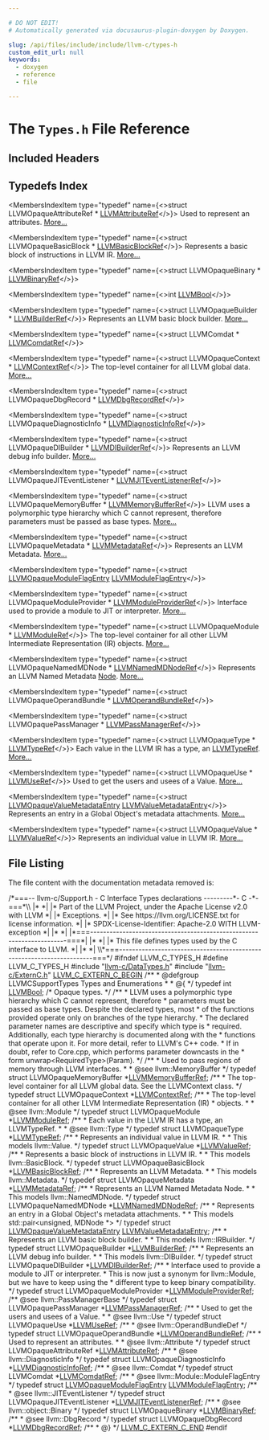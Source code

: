 ```yaml
---

# DO NOT EDIT!
# Automatically generated via docusaurus-plugin-doxygen by Doxygen.

slug: /api/files/include/include/llvm-c/types-h
custom_edit_url: null
keywords:
  - doxygen
  - reference
  - file

---
```





# The `Types.h` File Reference

<DoxygenPage pluginConfig={pluginConfig}>



## Included Headers

<IncludesList>
<IncludesListItem
  filePath="llvm-c/DataTypes.h"
  permalink="/docs/api/files/include/include/llvm-c/datatypes-h"
  isLocal="true" />
<IncludesListItem
  filePath="llvm-c/ExternC.h"
  permalink="/docs/api/files/include/include/llvm-c/externc-h"
  isLocal="true" />
</IncludesList>

## Typedefs Index

<MembersIndex>

<MembersIndexItem
  type="typedef"
  name={<>struct LLVMOpaqueAttributeRef &#42; <a href="/docs/api/groups/llvmcsupporttypes/#ga17bcea87da25c658e082bec6009c6f88">LLVMAttributeRef</a></>}>
Used to represent an attributes. <a href="/docs/api/groups/llvmcsupporttypes/#ga17bcea87da25c658e082bec6009c6f88">More...</a>
</MembersIndexItem>

<MembersIndexItem
  type="typedef"
  name={<>struct LLVMOpaqueBasicBlock &#42; <a href="/docs/api/groups/llvmcsupporttypes/#gab57bd16a0147aad5c492a0d97e0df8a9">LLVMBasicBlockRef</a></>}>
Represents a basic block of instructions in LLVM IR. <a href="/docs/api/groups/llvmcsupporttypes/#gab57bd16a0147aad5c492a0d97e0df8a9">More...</a>
</MembersIndexItem>

<MembersIndexItem
  type="typedef"
  name={<>struct LLVMOpaqueBinary &#42; <a href="/docs/api/groups/llvmcsupporttypes/#ga7b146c3251529961e8eeda888adac209">LLVMBinaryRef</a></>}>
</MembersIndexItem>

<MembersIndexItem
  type="typedef"
  name={<>int <a href="/docs/api/groups/llvmcsupporttypes/#ga209de0bceb13179a973c6a45211617bd">LLVMBool</a></>}>
</MembersIndexItem>

<MembersIndexItem
  type="typedef"
  name={<>struct LLVMOpaqueBuilder &#42; <a href="/docs/api/groups/llvmcsupporttypes/#gab13eecdec39366f9974f865d68011775">LLVMBuilderRef</a></>}>
Represents an LLVM basic block builder. <a href="/docs/api/groups/llvmcsupporttypes/#gab13eecdec39366f9974f865d68011775">More...</a>
</MembersIndexItem>

<MembersIndexItem
  type="typedef"
  name={<>struct LLVMComdat &#42; <a href="/docs/api/groups/llvmcsupporttypes/#gaa91542000fd23d2eeebf64a25bdc66b3">LLVMComdatRef</a></>}>
</MembersIndexItem>

<MembersIndexItem
  type="typedef"
  name={<>struct LLVMOpaqueContext &#42; <a href="/docs/api/groups/llvmcsupporttypes/#ga9c43e01525516ff6b4feab5166c5b1da">LLVMContextRef</a></>}>
The top-level container for all LLVM global data. <a href="/docs/api/groups/llvmcsupporttypes/#ga9c43e01525516ff6b4feab5166c5b1da">More...</a>
</MembersIndexItem>

<MembersIndexItem
  type="typedef"
  name={<>struct LLVMOpaqueDbgRecord &#42; <a href="/docs/api/groups/llvmcsupporttypes/#ga54eadb23779a7b2538b9a7b03d9c2630">LLVMDbgRecordRef</a></>}>
</MembersIndexItem>

<MembersIndexItem
  type="typedef"
  name={<>struct LLVMOpaqueDiagnosticInfo &#42; <a href="/docs/api/groups/llvmcsupporttypes/#ga85de47e6bca94e27592f9161dd38dff5">LLVMDiagnosticInfoRef</a></>}>
</MembersIndexItem>

<MembersIndexItem
  type="typedef"
  name={<>struct LLVMOpaqueDIBuilder &#42; <a href="/docs/api/groups/llvmcsupporttypes/#gae7276221889549b4cf3b3f2297a8333e">LLVMDIBuilderRef</a></>}>
Represents an LLVM debug info builder. <a href="/docs/api/groups/llvmcsupporttypes/#gae7276221889549b4cf3b3f2297a8333e">More...</a>
</MembersIndexItem>

<MembersIndexItem
  type="typedef"
  name={<>struct LLVMOpaqueJITEventListener &#42; <a href="/docs/api/groups/llvmcsupporttypes/#gad4bf262b53178061f7b936e3d1ff43bf">LLVMJITEventListenerRef</a></>}>
</MembersIndexItem>

<MembersIndexItem
  type="typedef"
  name={<>struct LLVMOpaqueMemoryBuffer &#42; <a href="/docs/api/groups/llvmcsupporttypes/#ga9867eaa7b17ba17405cdf2539bedb108">LLVMMemoryBufferRef</a></>}>
LLVM uses a polymorphic type hierarchy which C cannot represent, therefore parameters must be passed as base types. <a href="/docs/api/groups/llvmcsupporttypes/#ga9867eaa7b17ba17405cdf2539bedb108">More...</a>
</MembersIndexItem>

<MembersIndexItem
  type="typedef"
  name={<>struct LLVMOpaqueMetadata &#42; <a href="/docs/api/groups/llvmcsupporttypes/#gab9f52d9777af781812e7bffdd491d01e">LLVMMetadataRef</a></>}>
Represents an LLVM Metadata. <a href="/docs/api/groups/llvmcsupporttypes/#gab9f52d9777af781812e7bffdd491d01e">More...</a>
</MembersIndexItem>

<MembersIndexItem
  type="typedef"
  name={<>struct <a href="/docs/api/structs/llvmopaquemoduleflagentry">LLVMOpaqueModuleFlagEntry</a> <a href="/docs/api/groups/llvmcsupporttypes/#ga2582ca8c28f123476fb606097b475ed6">LLVMModuleFlagEntry</a></>}>
</MembersIndexItem>

<MembersIndexItem
  type="typedef"
  name={<>struct LLVMOpaqueModuleProvider &#42; <a href="/docs/api/groups/llvmcsupporttypes/#gad77f13d71e9aebc385324cde314d9ac6">LLVMModuleProviderRef</a></>}>
Interface used to provide a module to JIT or interpreter. <a href="/docs/api/groups/llvmcsupporttypes/#gad77f13d71e9aebc385324cde314d9ac6">More...</a>
</MembersIndexItem>

<MembersIndexItem
  type="typedef"
  name={<>struct LLVMOpaqueModule &#42; <a href="/docs/api/groups/llvmcsupporttypes/#gad1d1bb5f901c903a0cf09c5a053c9c56">LLVMModuleRef</a></>}>
The top-level container for all other LLVM Intermediate Representation (IR) objects. <a href="/docs/api/groups/llvmcsupporttypes/#gad1d1bb5f901c903a0cf09c5a053c9c56">More...</a>
</MembersIndexItem>

<MembersIndexItem
  type="typedef"
  name={<>struct LLVMOpaqueNamedMDNode &#42; <a href="/docs/api/groups/llvmcsupporttypes/#ga348dc6ce48243a524ee3937ef2d8ca29">LLVMNamedMDNodeRef</a></>}>
Represents an LLVM Named Metadata <a href="/docs/api/classes/node">Node</a>. <a href="/docs/api/groups/llvmcsupporttypes/#ga348dc6ce48243a524ee3937ef2d8ca29">More...</a>
</MembersIndexItem>

<MembersIndexItem
  type="typedef"
  name={<>struct LLVMOpaqueOperandBundle &#42; <a href="/docs/api/groups/llvmcsupporttypes/#gafe96c433ce9154bebe8fd83e0616d495">LLVMOperandBundleRef</a></>}>
</MembersIndexItem>

<MembersIndexItem
  type="typedef"
  name={<>struct LLVMOpaquePassManager &#42; <a href="/docs/api/groups/llvmcsupporttypes/#ga45fccfac9832f829c5e12a8915e85f4c">LLVMPassManagerRef</a></>}>
</MembersIndexItem>

<MembersIndexItem
  type="typedef"
  name={<>struct LLVMOpaqueType &#42; <a href="/docs/api/groups/llvmcsupporttypes/#gab81b4df33167d47174f9b86a75e3be88">LLVMTypeRef</a></>}>
Each value in the LLVM IR has a type, an <a href="/docs/api/groups/llvmcsupporttypes/#gab81b4df33167d47174f9b86a75e3be88">LLVMTypeRef</a>. <a href="/docs/api/groups/llvmcsupporttypes/#gab81b4df33167d47174f9b86a75e3be88">More...</a>
</MembersIndexItem>

<MembersIndexItem
  type="typedef"
  name={<>struct LLVMOpaqueUse &#42; <a href="/docs/api/groups/llvmcsupporttypes/#gab30423fe4582af30d65061fddc7398d7">LLVMUseRef</a></>}>
Used to get the users and usees of a Value. <a href="/docs/api/groups/llvmcsupporttypes/#gab30423fe4582af30d65061fddc7398d7">More...</a>
</MembersIndexItem>

<MembersIndexItem
  type="typedef"
  name={<>struct <a href="/docs/api/structs/llvmopaquevaluemetadataentry">LLVMOpaqueValueMetadataEntry</a> <a href="/docs/api/groups/llvmcsupporttypes/#ga90f27fb45c9b3bee49f90809035a2ab9">LLVMValueMetadataEntry</a></>}>
Represents an entry in a Global Object&#39;s metadata attachments. <a href="/docs/api/groups/llvmcsupporttypes/#ga90f27fb45c9b3bee49f90809035a2ab9">More...</a>
</MembersIndexItem>

<MembersIndexItem
  type="typedef"
  name={<>struct LLVMOpaqueValue &#42; <a href="/docs/api/groups/llvmcsupporttypes/#ga113ce952344691b8304a43a314f8be17">LLVMValueRef</a></>}>
Represents an individual value in LLVM IR. <a href="/docs/api/groups/llvmcsupporttypes/#ga113ce952344691b8304a43a314f8be17">More...</a>
</MembersIndexItem>

</MembersIndex>


## File Listing

The file content with the documentation metadata removed is:

<ProgramListing>

<Link id="l00001" /><CodeLine lineNumber="1"><span class="doxyHighlightComment">/&#42;===-- llvm-c/Support.h - C Interface Types declarations ---------&#42;- C -&#42;-===&#42;\\</span></CodeLine>
<Link id="l00002" /><CodeLine lineNumber="2"><span class="doxyHighlightComment">|&#42;                                                                            &#42;|</span></CodeLine>
<Link id="l00003" /><CodeLine lineNumber="3"><span class="doxyHighlightComment">|&#42; Part of the LLVM Project, under the Apache License v2.0 with LLVM          &#42;|</span></CodeLine>
<Link id="l00004" /><CodeLine lineNumber="4"><span class="doxyHighlightComment">|&#42; Exceptions.                                                                &#42;|</span></CodeLine>
<Link id="l00005" /><CodeLine lineNumber="5"><span class="doxyHighlightComment">|&#42; See https://llvm.org/LICENSE.txt for license information.                  &#42;|</span></CodeLine>
<Link id="l00006" /><CodeLine lineNumber="6"><span class="doxyHighlightComment">|&#42; SPDX-License-Identifier: Apache-2.0 WITH LLVM-exception                    &#42;|</span></CodeLine>
<Link id="l00007" /><CodeLine lineNumber="7"><span class="doxyHighlightComment">|&#42;                                                                            &#42;|</span></CodeLine>
<Link id="l00008" /><CodeLine lineNumber="8"><span class="doxyHighlightComment">|&#42;===----------------------------------------------------------------------===&#42;|</span></CodeLine>
<Link id="l00009" /><CodeLine lineNumber="9"><span class="doxyHighlightComment">|&#42;                                                                            &#42;|</span></CodeLine>
<Link id="l00010" /><CodeLine lineNumber="10"><span class="doxyHighlightComment">|&#42; This file defines types used by the C interface to LLVM.                   &#42;|</span></CodeLine>
<Link id="l00011" /><CodeLine lineNumber="11"><span class="doxyHighlightComment">|&#42;                                                                            &#42;|</span></CodeLine>
<Link id="l00012" /><CodeLine lineNumber="12"><span class="doxyHighlightComment">\\&#42;===----------------------------------------------------------------------===&#42;/</span></CodeLine>
<Link id="l00013" /><CodeLine lineNumber="13"></CodeLine>
<Link id="l00014" /><CodeLine lineNumber="14"><span class="doxyHighlightPreprocessor">#ifndef LLVM&#95;C&#95;TYPES&#95;H</span></CodeLine>
<Link id="l00015" /><CodeLine lineNumber="15"><span class="doxyHighlightPreprocessor">#define LLVM&#95;C&#95;TYPES&#95;H</span></CodeLine>
<Link id="l00016" /><CodeLine lineNumber="16"></CodeLine>
<Link id="l00017" /><CodeLine lineNumber="17"><span class="doxyHighlightPreprocessor">#include &quot;<a href="/docs/api/files/include/include/llvm-c/datatypes-h">llvm-c/DataTypes.h</a>&quot;</span></CodeLine>
<Link id="l00018" /><CodeLine lineNumber="18"><span class="doxyHighlightPreprocessor">#include &quot;<a href="/docs/api/files/include/include/llvm-c/externc-h">llvm-c/ExternC.h</a>&quot;</span></CodeLine>
<Link id="l00019" /><CodeLine lineNumber="19"></CodeLine>
<Link id="l00020" /><CodeLine lineNumber="20"><span class="doxyHighlight"><a href="/docs/api/files/include/include/llvm-c/externc-h/#a4789aaabaa5bf3b7a549171b47cc4d4a">LLVM&#95;C&#95;EXTERN&#95;C&#95;BEGIN</a></span></CodeLine>
<Link id="l00021" /><CodeLine lineNumber="21"></CodeLine>
<Link id="l00022" /><CodeLine lineNumber="22"><span class="doxyHighlightComment">/&#42;&#42;</span></CodeLine>
<Link id="l00023" /><CodeLine lineNumber="23"><span class="doxyHighlightComment"> &#42; @defgroup LLVMCSupportTypes Types and Enumerations</span></CodeLine>
<Link id="l00024" /><CodeLine lineNumber="24"><span class="doxyHighlightComment"> &#42;</span></CodeLine>
<Link id="l00025" /><CodeLine lineNumber="25"><span class="doxyHighlightComment"> &#42; @&#123;</span></CodeLine>
<Link id="l00026" /><CodeLine lineNumber="26"><span class="doxyHighlightComment"> &#42;/</span></CodeLine>
<Link id="l00027" /><CodeLine lineNumber="27"></CodeLine>
<Link id="l00028" /><CodeLine lineNumber="28" lineLink="/docs/api/groups/llvmcsupporttypes/#ga209de0bceb13179a973c6a45211617bd"><span class="doxyHighlightKeyword">typedef</span><span class="doxyHighlight"> </span><span class="doxyHighlightKeywordType">int</span><span class="doxyHighlight"> <a href="/docs/api/groups/llvmcsupporttypes/#ga209de0bceb13179a973c6a45211617bd">LLVMBool</a>;</span></CodeLine>
<Link id="l00029" /><CodeLine lineNumber="29"></CodeLine>
<Link id="l00030" /><CodeLine lineNumber="30"><span class="doxyHighlightComment">/&#42; Opaque types. &#42;/</span></CodeLine>
<Link id="l00031" /><CodeLine lineNumber="31"></CodeLine>
<Link id="l00032" /><CodeLine lineNumber="32"><span class="doxyHighlightComment">/&#42;&#42;</span></CodeLine>
<Link id="l00033" /><CodeLine lineNumber="33"><span class="doxyHighlightComment"> &#42; LLVM uses a polymorphic type hierarchy which C cannot represent, therefore</span></CodeLine>
<Link id="l00034" /><CodeLine lineNumber="34"><span class="doxyHighlightComment"> &#42; parameters must be passed as base types. Despite the declared types, most</span></CodeLine>
<Link id="l00035" /><CodeLine lineNumber="35"><span class="doxyHighlightComment"> &#42; of the functions provided operate only on branches of the type hierarchy.</span></CodeLine>
<Link id="l00036" /><CodeLine lineNumber="36"><span class="doxyHighlightComment"> &#42; The declared parameter names are descriptive and specify which type is</span></CodeLine>
<Link id="l00037" /><CodeLine lineNumber="37"><span class="doxyHighlightComment"> &#42; required. Additionally, each type hierarchy is documented along with the</span></CodeLine>
<Link id="l00038" /><CodeLine lineNumber="38"><span class="doxyHighlightComment"> &#42; functions that operate upon it. For more detail, refer to LLVM&#39;s C++ code.</span></CodeLine>
<Link id="l00039" /><CodeLine lineNumber="39"><span class="doxyHighlightComment"> &#42; If in doubt, refer to Core.cpp, which performs parameter downcasts in the</span></CodeLine>
<Link id="l00040" /><CodeLine lineNumber="40"><span class="doxyHighlightComment"> &#42; form unwrap&lt;RequiredType&gt;(Param).</span></CodeLine>
<Link id="l00041" /><CodeLine lineNumber="41"><span class="doxyHighlightComment"> &#42;/</span></CodeLine>
<Link id="l00042" /><CodeLine lineNumber="42"></CodeLine>
<Link id="l00043" /><CodeLine lineNumber="43"><span class="doxyHighlightComment">/&#42;&#42;</span></CodeLine>
<Link id="l00044" /><CodeLine lineNumber="44"><span class="doxyHighlightComment"> &#42; Used to pass regions of memory through LLVM interfaces.</span></CodeLine>
<Link id="l00045" /><CodeLine lineNumber="45"><span class="doxyHighlightComment"> &#42;</span></CodeLine>
<Link id="l00046" /><CodeLine lineNumber="46"><span class="doxyHighlightComment"> &#42; @see llvm::MemoryBuffer</span></CodeLine>
<Link id="l00047" /><CodeLine lineNumber="47"><span class="doxyHighlightComment"> &#42;/</span></CodeLine>
<Link id="l00048" /><CodeLine lineNumber="48" lineLink="/docs/api/groups/llvmcsupporttypes/#ga9867eaa7b17ba17405cdf2539bedb108"><span class="doxyHighlightKeyword">typedef</span><span class="doxyHighlight"> </span><span class="doxyHighlightKeyword">struct </span><span class="doxyHighlight">LLVMOpaqueMemoryBuffer &#42;<a href="/docs/api/groups/llvmcsupporttypes/#ga9867eaa7b17ba17405cdf2539bedb108">LLVMMemoryBufferRef</a>;</span></CodeLine>
<Link id="l00049" /><CodeLine lineNumber="49"></CodeLine>
<Link id="l00050" /><CodeLine lineNumber="50"><span class="doxyHighlightComment">/&#42;&#42;</span></CodeLine>
<Link id="l00051" /><CodeLine lineNumber="51"><span class="doxyHighlightComment"> &#42; The top-level container for all LLVM global data. See the LLVMContext class.</span></CodeLine>
<Link id="l00052" /><CodeLine lineNumber="52"><span class="doxyHighlightComment"> &#42;/</span></CodeLine>
<Link id="l00053" /><CodeLine lineNumber="53" lineLink="/docs/api/groups/llvmcsupporttypes/#ga9c43e01525516ff6b4feab5166c5b1da"><span class="doxyHighlightKeyword">typedef</span><span class="doxyHighlight"> </span><span class="doxyHighlightKeyword">struct </span><span class="doxyHighlight">LLVMOpaqueContext &#42;<a href="/docs/api/groups/llvmcsupporttypes/#ga9c43e01525516ff6b4feab5166c5b1da">LLVMContextRef</a>;</span></CodeLine>
<Link id="l00054" /><CodeLine lineNumber="54"></CodeLine>
<Link id="l00055" /><CodeLine lineNumber="55"><span class="doxyHighlightComment">/&#42;&#42;</span></CodeLine>
<Link id="l00056" /><CodeLine lineNumber="56"><span class="doxyHighlightComment"> &#42; The top-level container for all other LLVM Intermediate Representation (IR)</span></CodeLine>
<Link id="l00057" /><CodeLine lineNumber="57"><span class="doxyHighlightComment"> &#42; objects.</span></CodeLine>
<Link id="l00058" /><CodeLine lineNumber="58"><span class="doxyHighlightComment"> &#42;</span></CodeLine>
<Link id="l00059" /><CodeLine lineNumber="59"><span class="doxyHighlightComment"> &#42; @see llvm::Module</span></CodeLine>
<Link id="l00060" /><CodeLine lineNumber="60"><span class="doxyHighlightComment"> &#42;/</span></CodeLine>
<Link id="l00061" /><CodeLine lineNumber="61" lineLink="/docs/api/groups/llvmcsupporttypes/#gad1d1bb5f901c903a0cf09c5a053c9c56"><span class="doxyHighlightKeyword">typedef</span><span class="doxyHighlight"> </span><span class="doxyHighlightKeyword">struct </span><span class="doxyHighlight">LLVMOpaqueModule &#42;<a href="/docs/api/groups/llvmcsupporttypes/#gad1d1bb5f901c903a0cf09c5a053c9c56">LLVMModuleRef</a>;</span></CodeLine>
<Link id="l00062" /><CodeLine lineNumber="62"></CodeLine>
<Link id="l00063" /><CodeLine lineNumber="63"><span class="doxyHighlightComment">/&#42;&#42;</span></CodeLine>
<Link id="l00064" /><CodeLine lineNumber="64"><span class="doxyHighlightComment"> &#42; Each value in the LLVM IR has a type, an LLVMTypeRef.</span></CodeLine>
<Link id="l00065" /><CodeLine lineNumber="65"><span class="doxyHighlightComment"> &#42;</span></CodeLine>
<Link id="l00066" /><CodeLine lineNumber="66"><span class="doxyHighlightComment"> &#42; @see llvm::Type</span></CodeLine>
<Link id="l00067" /><CodeLine lineNumber="67"><span class="doxyHighlightComment"> &#42;/</span></CodeLine>
<Link id="l00068" /><CodeLine lineNumber="68" lineLink="/docs/api/groups/llvmcsupporttypes/#gab81b4df33167d47174f9b86a75e3be88"><span class="doxyHighlightKeyword">typedef</span><span class="doxyHighlight"> </span><span class="doxyHighlightKeyword">struct </span><span class="doxyHighlight">LLVMOpaqueType &#42;<a href="/docs/api/groups/llvmcsupporttypes/#gab81b4df33167d47174f9b86a75e3be88">LLVMTypeRef</a>;</span></CodeLine>
<Link id="l00069" /><CodeLine lineNumber="69"></CodeLine>
<Link id="l00070" /><CodeLine lineNumber="70"><span class="doxyHighlightComment">/&#42;&#42;</span></CodeLine>
<Link id="l00071" /><CodeLine lineNumber="71"><span class="doxyHighlightComment"> &#42; Represents an individual value in LLVM IR.</span></CodeLine>
<Link id="l00072" /><CodeLine lineNumber="72"><span class="doxyHighlightComment"> &#42;</span></CodeLine>
<Link id="l00073" /><CodeLine lineNumber="73"><span class="doxyHighlightComment"> &#42; This models llvm::Value.</span></CodeLine>
<Link id="l00074" /><CodeLine lineNumber="74"><span class="doxyHighlightComment"> &#42;/</span></CodeLine>
<Link id="l00075" /><CodeLine lineNumber="75" lineLink="/docs/api/groups/llvmcsupporttypes/#ga113ce952344691b8304a43a314f8be17"><span class="doxyHighlightKeyword">typedef</span><span class="doxyHighlight"> </span><span class="doxyHighlightKeyword">struct </span><span class="doxyHighlight">LLVMOpaqueValue &#42;<a href="/docs/api/groups/llvmcsupporttypes/#ga113ce952344691b8304a43a314f8be17">LLVMValueRef</a>;</span></CodeLine>
<Link id="l00076" /><CodeLine lineNumber="76"></CodeLine>
<Link id="l00077" /><CodeLine lineNumber="77"><span class="doxyHighlightComment">/&#42;&#42;</span></CodeLine>
<Link id="l00078" /><CodeLine lineNumber="78"><span class="doxyHighlightComment"> &#42; Represents a basic block of instructions in LLVM IR.</span></CodeLine>
<Link id="l00079" /><CodeLine lineNumber="79"><span class="doxyHighlightComment"> &#42;</span></CodeLine>
<Link id="l00080" /><CodeLine lineNumber="80"><span class="doxyHighlightComment"> &#42; This models llvm::BasicBlock.</span></CodeLine>
<Link id="l00081" /><CodeLine lineNumber="81"><span class="doxyHighlightComment"> &#42;/</span></CodeLine>
<Link id="l00082" /><CodeLine lineNumber="82" lineLink="/docs/api/groups/llvmcsupporttypes/#gab57bd16a0147aad5c492a0d97e0df8a9"><span class="doxyHighlightKeyword">typedef</span><span class="doxyHighlight"> </span><span class="doxyHighlightKeyword">struct </span><span class="doxyHighlight">LLVMOpaqueBasicBlock &#42;<a href="/docs/api/groups/llvmcsupporttypes/#gab57bd16a0147aad5c492a0d97e0df8a9">LLVMBasicBlockRef</a>;</span></CodeLine>
<Link id="l00083" /><CodeLine lineNumber="83"></CodeLine>
<Link id="l00084" /><CodeLine lineNumber="84"><span class="doxyHighlightComment">/&#42;&#42;</span></CodeLine>
<Link id="l00085" /><CodeLine lineNumber="85"><span class="doxyHighlightComment"> &#42; Represents an LLVM Metadata.</span></CodeLine>
<Link id="l00086" /><CodeLine lineNumber="86"><span class="doxyHighlightComment"> &#42;</span></CodeLine>
<Link id="l00087" /><CodeLine lineNumber="87"><span class="doxyHighlightComment"> &#42; This models llvm::Metadata.</span></CodeLine>
<Link id="l00088" /><CodeLine lineNumber="88"><span class="doxyHighlightComment"> &#42;/</span></CodeLine>
<Link id="l00089" /><CodeLine lineNumber="89" lineLink="/docs/api/groups/llvmcsupporttypes/#gab9f52d9777af781812e7bffdd491d01e"><span class="doxyHighlightKeyword">typedef</span><span class="doxyHighlight"> </span><span class="doxyHighlightKeyword">struct </span><span class="doxyHighlight">LLVMOpaqueMetadata &#42;<a href="/docs/api/groups/llvmcsupporttypes/#gab9f52d9777af781812e7bffdd491d01e">LLVMMetadataRef</a>;</span></CodeLine>
<Link id="l00090" /><CodeLine lineNumber="90"></CodeLine>
<Link id="l00091" /><CodeLine lineNumber="91"><span class="doxyHighlightComment">/&#42;&#42;</span></CodeLine>
<Link id="l00092" /><CodeLine lineNumber="92"><span class="doxyHighlightComment"> &#42; Represents an LLVM Named Metadata Node.</span></CodeLine>
<Link id="l00093" /><CodeLine lineNumber="93"><span class="doxyHighlightComment"> &#42;</span></CodeLine>
<Link id="l00094" /><CodeLine lineNumber="94"><span class="doxyHighlightComment"> &#42; This models llvm::NamedMDNode.</span></CodeLine>
<Link id="l00095" /><CodeLine lineNumber="95"><span class="doxyHighlightComment"> &#42;/</span></CodeLine>
<Link id="l00096" /><CodeLine lineNumber="96" lineLink="/docs/api/groups/llvmcsupporttypes/#ga348dc6ce48243a524ee3937ef2d8ca29"><span class="doxyHighlightKeyword">typedef</span><span class="doxyHighlight"> </span><span class="doxyHighlightKeyword">struct </span><span class="doxyHighlight">LLVMOpaqueNamedMDNode &#42;<a href="/docs/api/groups/llvmcsupporttypes/#ga348dc6ce48243a524ee3937ef2d8ca29">LLVMNamedMDNodeRef</a>;</span></CodeLine>
<Link id="l00097" /><CodeLine lineNumber="97"></CodeLine>
<Link id="l00098" /><CodeLine lineNumber="98"><span class="doxyHighlightComment">/&#42;&#42;</span></CodeLine>
<Link id="l00099" /><CodeLine lineNumber="99"><span class="doxyHighlightComment"> &#42; Represents an entry in a Global Object&#39;s metadata attachments.</span></CodeLine>
<Link id="l00100" /><CodeLine lineNumber="100"><span class="doxyHighlightComment"> &#42;</span></CodeLine>
<Link id="l00101" /><CodeLine lineNumber="101"><span class="doxyHighlightComment"> &#42; This models std::pair&lt;unsigned, MDNode &#42;&gt;</span></CodeLine>
<Link id="l00102" /><CodeLine lineNumber="102"><span class="doxyHighlightComment"> &#42;/</span></CodeLine>
<Link id="l00103" /><CodeLine lineNumber="103" lineLink="/docs/api/groups/llvmcsupporttypes/#ga90f27fb45c9b3bee49f90809035a2ab9"><span class="doxyHighlightKeyword">typedef</span><span class="doxyHighlight"> </span><span class="doxyHighlightKeyword">struct </span><span class="doxyHighlight"><a href="/docs/api/structs/llvmopaquevaluemetadataentry">LLVMOpaqueValueMetadataEntry</a> <a href="/docs/api/groups/llvmcsupporttypes/#ga90f27fb45c9b3bee49f90809035a2ab9">LLVMValueMetadataEntry</a>;</span></CodeLine>
<Link id="l00104" /><CodeLine lineNumber="104"></CodeLine>
<Link id="l00105" /><CodeLine lineNumber="105"><span class="doxyHighlightComment">/&#42;&#42;</span></CodeLine>
<Link id="l00106" /><CodeLine lineNumber="106"><span class="doxyHighlightComment"> &#42; Represents an LLVM basic block builder.</span></CodeLine>
<Link id="l00107" /><CodeLine lineNumber="107"><span class="doxyHighlightComment"> &#42;</span></CodeLine>
<Link id="l00108" /><CodeLine lineNumber="108"><span class="doxyHighlightComment"> &#42; This models llvm::IRBuilder.</span></CodeLine>
<Link id="l00109" /><CodeLine lineNumber="109"><span class="doxyHighlightComment"> &#42;/</span></CodeLine>
<Link id="l00110" /><CodeLine lineNumber="110" lineLink="/docs/api/groups/llvmcsupporttypes/#gab13eecdec39366f9974f865d68011775"><span class="doxyHighlightKeyword">typedef</span><span class="doxyHighlight"> </span><span class="doxyHighlightKeyword">struct </span><span class="doxyHighlight">LLVMOpaqueBuilder &#42;<a href="/docs/api/groups/llvmcsupporttypes/#gab13eecdec39366f9974f865d68011775">LLVMBuilderRef</a>;</span></CodeLine>
<Link id="l00111" /><CodeLine lineNumber="111"></CodeLine>
<Link id="l00112" /><CodeLine lineNumber="112"><span class="doxyHighlightComment">/&#42;&#42;</span></CodeLine>
<Link id="l00113" /><CodeLine lineNumber="113"><span class="doxyHighlightComment"> &#42; Represents an LLVM debug info builder.</span></CodeLine>
<Link id="l00114" /><CodeLine lineNumber="114"><span class="doxyHighlightComment"> &#42;</span></CodeLine>
<Link id="l00115" /><CodeLine lineNumber="115"><span class="doxyHighlightComment"> &#42; This models llvm::DIBuilder.</span></CodeLine>
<Link id="l00116" /><CodeLine lineNumber="116"><span class="doxyHighlightComment"> &#42;/</span></CodeLine>
<Link id="l00117" /><CodeLine lineNumber="117" lineLink="/docs/api/groups/llvmcsupporttypes/#gae7276221889549b4cf3b3f2297a8333e"><span class="doxyHighlightKeyword">typedef</span><span class="doxyHighlight"> </span><span class="doxyHighlightKeyword">struct </span><span class="doxyHighlight">LLVMOpaqueDIBuilder &#42;<a href="/docs/api/groups/llvmcsupporttypes/#gae7276221889549b4cf3b3f2297a8333e">LLVMDIBuilderRef</a>;</span></CodeLine>
<Link id="l00118" /><CodeLine lineNumber="118"></CodeLine>
<Link id="l00119" /><CodeLine lineNumber="119"><span class="doxyHighlightComment">/&#42;&#42;</span></CodeLine>
<Link id="l00120" /><CodeLine lineNumber="120"><span class="doxyHighlightComment"> &#42; Interface used to provide a module to JIT or interpreter.</span></CodeLine>
<Link id="l00121" /><CodeLine lineNumber="121"><span class="doxyHighlightComment"> &#42; This is now just a synonym for llvm::Module, but we have to keep using the</span></CodeLine>
<Link id="l00122" /><CodeLine lineNumber="122"><span class="doxyHighlightComment"> &#42; different type to keep binary compatibility.</span></CodeLine>
<Link id="l00123" /><CodeLine lineNumber="123"><span class="doxyHighlightComment"> &#42;/</span></CodeLine>
<Link id="l00124" /><CodeLine lineNumber="124" lineLink="/docs/api/groups/llvmcsupporttypes/#gad77f13d71e9aebc385324cde314d9ac6"><span class="doxyHighlightKeyword">typedef</span><span class="doxyHighlight"> </span><span class="doxyHighlightKeyword">struct </span><span class="doxyHighlight">LLVMOpaqueModuleProvider &#42;<a href="/docs/api/groups/llvmcsupporttypes/#gad77f13d71e9aebc385324cde314d9ac6">LLVMModuleProviderRef</a>;</span></CodeLine>
<Link id="l00125" /><CodeLine lineNumber="125"></CodeLine>
<Link id="l00126" /><CodeLine lineNumber="126"><span class="doxyHighlightComment">/&#42;&#42; @see llvm::PassManagerBase &#42;/</span></CodeLine>
<Link id="l00127" /><CodeLine lineNumber="127" lineLink="/docs/api/groups/llvmcsupporttypes/#ga45fccfac9832f829c5e12a8915e85f4c"><span class="doxyHighlightKeyword">typedef</span><span class="doxyHighlight"> </span><span class="doxyHighlightKeyword">struct </span><span class="doxyHighlight">LLVMOpaquePassManager &#42;<a href="/docs/api/groups/llvmcsupporttypes/#ga45fccfac9832f829c5e12a8915e85f4c">LLVMPassManagerRef</a>;</span></CodeLine>
<Link id="l00128" /><CodeLine lineNumber="128"></CodeLine>
<Link id="l00129" /><CodeLine lineNumber="129"><span class="doxyHighlightComment">/&#42;&#42;</span></CodeLine>
<Link id="l00130" /><CodeLine lineNumber="130"><span class="doxyHighlightComment"> &#42; Used to get the users and usees of a Value.</span></CodeLine>
<Link id="l00131" /><CodeLine lineNumber="131"><span class="doxyHighlightComment"> &#42;</span></CodeLine>
<Link id="l00132" /><CodeLine lineNumber="132"><span class="doxyHighlightComment"> &#42; @see llvm::Use &#42;/</span></CodeLine>
<Link id="l00133" /><CodeLine lineNumber="133" lineLink="/docs/api/groups/llvmcsupporttypes/#gab30423fe4582af30d65061fddc7398d7"><span class="doxyHighlightKeyword">typedef</span><span class="doxyHighlight"> </span><span class="doxyHighlightKeyword">struct </span><span class="doxyHighlight">LLVMOpaqueUse &#42;<a href="/docs/api/groups/llvmcsupporttypes/#gab30423fe4582af30d65061fddc7398d7">LLVMUseRef</a>;</span></CodeLine>
<Link id="l00134" /><CodeLine lineNumber="134"></CodeLine>
<Link id="l00135" /><CodeLine lineNumber="135"><span class="doxyHighlightComment">/&#42;&#42;</span></CodeLine>
<Link id="l00136" /><CodeLine lineNumber="136"><span class="doxyHighlightComment"> &#42; @see llvm::OperandBundleDef</span></CodeLine>
<Link id="l00137" /><CodeLine lineNumber="137"><span class="doxyHighlightComment"> &#42;/</span></CodeLine>
<Link id="l00138" /><CodeLine lineNumber="138" lineLink="/docs/api/groups/llvmcsupporttypes/#gafe96c433ce9154bebe8fd83e0616d495"><span class="doxyHighlightKeyword">typedef</span><span class="doxyHighlight"> </span><span class="doxyHighlightKeyword">struct </span><span class="doxyHighlight">LLVMOpaqueOperandBundle &#42;<a href="/docs/api/groups/llvmcsupporttypes/#gafe96c433ce9154bebe8fd83e0616d495">LLVMOperandBundleRef</a>;</span></CodeLine>
<Link id="l00139" /><CodeLine lineNumber="139"></CodeLine>
<Link id="l00140" /><CodeLine lineNumber="140"><span class="doxyHighlightComment">/&#42;&#42;</span></CodeLine>
<Link id="l00141" /><CodeLine lineNumber="141"><span class="doxyHighlightComment"> &#42; Used to represent an attributes.</span></CodeLine>
<Link id="l00142" /><CodeLine lineNumber="142"><span class="doxyHighlightComment"> &#42;</span></CodeLine>
<Link id="l00143" /><CodeLine lineNumber="143"><span class="doxyHighlightComment"> &#42; @see llvm::Attribute</span></CodeLine>
<Link id="l00144" /><CodeLine lineNumber="144"><span class="doxyHighlightComment"> &#42;/</span></CodeLine>
<Link id="l00145" /><CodeLine lineNumber="145" lineLink="/docs/api/groups/llvmcsupporttypes/#ga17bcea87da25c658e082bec6009c6f88"><span class="doxyHighlightKeyword">typedef</span><span class="doxyHighlight"> </span><span class="doxyHighlightKeyword">struct </span><span class="doxyHighlight">LLVMOpaqueAttributeRef &#42;<a href="/docs/api/groups/llvmcsupporttypes/#ga17bcea87da25c658e082bec6009c6f88">LLVMAttributeRef</a>;</span></CodeLine>
<Link id="l00146" /><CodeLine lineNumber="146"></CodeLine>
<Link id="l00147" /><CodeLine lineNumber="147"><span class="doxyHighlightComment">/&#42;&#42;</span></CodeLine>
<Link id="l00148" /><CodeLine lineNumber="148"><span class="doxyHighlightComment"> &#42; @see llvm::DiagnosticInfo</span></CodeLine>
<Link id="l00149" /><CodeLine lineNumber="149"><span class="doxyHighlightComment"> &#42;/</span></CodeLine>
<Link id="l00150" /><CodeLine lineNumber="150" lineLink="/docs/api/groups/llvmcsupporttypes/#ga85de47e6bca94e27592f9161dd38dff5"><span class="doxyHighlightKeyword">typedef</span><span class="doxyHighlight"> </span><span class="doxyHighlightKeyword">struct </span><span class="doxyHighlight">LLVMOpaqueDiagnosticInfo &#42;<a href="/docs/api/groups/llvmcsupporttypes/#ga85de47e6bca94e27592f9161dd38dff5">LLVMDiagnosticInfoRef</a>;</span></CodeLine>
<Link id="l00151" /><CodeLine lineNumber="151"></CodeLine>
<Link id="l00152" /><CodeLine lineNumber="152"><span class="doxyHighlightComment">/&#42;&#42;</span></CodeLine>
<Link id="l00153" /><CodeLine lineNumber="153"><span class="doxyHighlightComment"> &#42; @see llvm::Comdat</span></CodeLine>
<Link id="l00154" /><CodeLine lineNumber="154"><span class="doxyHighlightComment"> &#42;/</span></CodeLine>
<Link id="l00155" /><CodeLine lineNumber="155" lineLink="/docs/api/groups/llvmcsupporttypes/#gaa91542000fd23d2eeebf64a25bdc66b3"><span class="doxyHighlightKeyword">typedef</span><span class="doxyHighlight"> </span><span class="doxyHighlightKeyword">struct </span><span class="doxyHighlight">LLVMComdat &#42;<a href="/docs/api/groups/llvmcsupporttypes/#gaa91542000fd23d2eeebf64a25bdc66b3">LLVMComdatRef</a>;</span></CodeLine>
<Link id="l00156" /><CodeLine lineNumber="156"></CodeLine>
<Link id="l00157" /><CodeLine lineNumber="157"><span class="doxyHighlightComment">/&#42;&#42;</span></CodeLine>
<Link id="l00158" /><CodeLine lineNumber="158"><span class="doxyHighlightComment"> &#42; @see llvm::Module::ModuleFlagEntry</span></CodeLine>
<Link id="l00159" /><CodeLine lineNumber="159"><span class="doxyHighlightComment"> &#42;/</span></CodeLine>
<Link id="l00160" /><CodeLine lineNumber="160" lineLink="/docs/api/groups/llvmcsupporttypes/#ga2582ca8c28f123476fb606097b475ed6"><span class="doxyHighlightKeyword">typedef</span><span class="doxyHighlight"> </span><span class="doxyHighlightKeyword">struct </span><span class="doxyHighlight"><a href="/docs/api/structs/llvmopaquemoduleflagentry">LLVMOpaqueModuleFlagEntry</a> <a href="/docs/api/groups/llvmcsupporttypes/#ga2582ca8c28f123476fb606097b475ed6">LLVMModuleFlagEntry</a>;</span></CodeLine>
<Link id="l00161" /><CodeLine lineNumber="161"></CodeLine>
<Link id="l00162" /><CodeLine lineNumber="162"><span class="doxyHighlightComment">/&#42;&#42;</span></CodeLine>
<Link id="l00163" /><CodeLine lineNumber="163"><span class="doxyHighlightComment"> &#42; @see llvm::JITEventListener</span></CodeLine>
<Link id="l00164" /><CodeLine lineNumber="164"><span class="doxyHighlightComment"> &#42;/</span></CodeLine>
<Link id="l00165" /><CodeLine lineNumber="165" lineLink="/docs/api/groups/llvmcsupporttypes/#gad4bf262b53178061f7b936e3d1ff43bf"><span class="doxyHighlightKeyword">typedef</span><span class="doxyHighlight"> </span><span class="doxyHighlightKeyword">struct </span><span class="doxyHighlight">LLVMOpaqueJITEventListener &#42;<a href="/docs/api/groups/llvmcsupporttypes/#gad4bf262b53178061f7b936e3d1ff43bf">LLVMJITEventListenerRef</a>;</span></CodeLine>
<Link id="l00166" /><CodeLine lineNumber="166"></CodeLine>
<Link id="l00167" /><CodeLine lineNumber="167"><span class="doxyHighlightComment">/&#42;&#42;</span></CodeLine>
<Link id="l00168" /><CodeLine lineNumber="168"><span class="doxyHighlightComment"> &#42; @see llvm::object::Binary</span></CodeLine>
<Link id="l00169" /><CodeLine lineNumber="169"><span class="doxyHighlightComment"> &#42;/</span></CodeLine>
<Link id="l00170" /><CodeLine lineNumber="170" lineLink="/docs/api/groups/llvmcsupporttypes/#ga7b146c3251529961e8eeda888adac209"><span class="doxyHighlightKeyword">typedef</span><span class="doxyHighlight"> </span><span class="doxyHighlightKeyword">struct </span><span class="doxyHighlight">LLVMOpaqueBinary &#42;<a href="/docs/api/groups/llvmcsupporttypes/#ga7b146c3251529961e8eeda888adac209">LLVMBinaryRef</a>;</span></CodeLine>
<Link id="l00171" /><CodeLine lineNumber="171"></CodeLine>
<Link id="l00172" /><CodeLine lineNumber="172"><span class="doxyHighlightComment">/&#42;&#42;</span></CodeLine>
<Link id="l00173" /><CodeLine lineNumber="173"><span class="doxyHighlightComment"> &#42; @see llvm::DbgRecord</span></CodeLine>
<Link id="l00174" /><CodeLine lineNumber="174"><span class="doxyHighlightComment"> &#42;/</span></CodeLine>
<Link id="l00175" /><CodeLine lineNumber="175" lineLink="/docs/api/groups/llvmcsupporttypes/#ga54eadb23779a7b2538b9a7b03d9c2630"><span class="doxyHighlightKeyword">typedef</span><span class="doxyHighlight"> </span><span class="doxyHighlightKeyword">struct </span><span class="doxyHighlight">LLVMOpaqueDbgRecord &#42;<a href="/docs/api/groups/llvmcsupporttypes/#ga54eadb23779a7b2538b9a7b03d9c2630">LLVMDbgRecordRef</a>;</span></CodeLine>
<Link id="l00176" /><CodeLine lineNumber="176"></CodeLine>
<Link id="l00177" /><CodeLine lineNumber="177"><span class="doxyHighlightComment">/&#42;&#42;</span></CodeLine>
<Link id="l00178" /><CodeLine lineNumber="178"><span class="doxyHighlightComment"> &#42; @&#125;</span></CodeLine>
<Link id="l00179" /><CodeLine lineNumber="179"><span class="doxyHighlightComment"> &#42;/</span></CodeLine>
<Link id="l00180" /><CodeLine lineNumber="180"></CodeLine>
<Link id="l00181" /><CodeLine lineNumber="181"><span class="doxyHighlight"><a href="/docs/api/files/include/include/llvm-c/externc-h/#ae016a3733553fe3990c8dfcec10d9d3a">LLVM&#95;C&#95;EXTERN&#95;C&#95;END</a></span></CodeLine>
<Link id="l00182" /><CodeLine lineNumber="182"></CodeLine>
<Link id="l00183" /><CodeLine lineNumber="183"><span class="doxyHighlightPreprocessor">#endif</span></CodeLine>

</ProgramListing>


</DoxygenPage>
